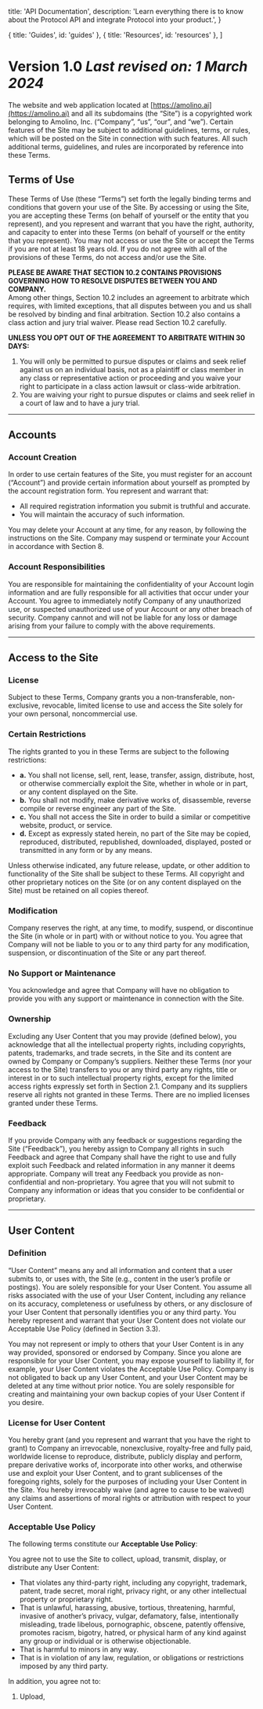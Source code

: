 
  title: 'API Documentation',
  description:
    'Learn everything there is to know about the Protocol API and integrate Protocol into your product.',
}

  { title: 'Guides', id: 'guides' },
  { title: 'Resources', id: 'resources' },
]

<Navbar />

# Version 1.0 _Last revised on: 1 March 2024_

The website and web application located at [https://amolino.ai](https://amolino.ai) and all its subdomains (the “Site”) is a copyrighted work
belonging to Amolino, Inc. (“Company”, “us”, “our”, and “we”). Certain features of the Site may be subject to additional guidelines, terms, or rules,
which will be posted on the Site in connection with such features. All such additional terms, guidelines, and rules are incorporated by reference
into these Terms.

## Terms of Use

These Terms of Use (these “Terms”) set forth the legally binding terms and conditions that govern your use of the Site. By accessing or using the Site,
you are accepting these Terms (on behalf of yourself or the entity that you represent), and you represent and warrant that you have the right,
authority, and capacity to enter into these Terms (on behalf of yourself or the entity that you represent). You may not access or use the Site or accept
the Terms if you are not at least 18 years old. If you do not agree with all of the provisions of these Terms, do not access and/or use the Site.

**PLEASE BE AWARE THAT SECTION 10.2 CONTAINS PROVISIONS GOVERNING HOW TO RESOLVE DISPUTES BETWEEN YOU AND COMPANY.**  
Among other things, Section 10.2 includes an agreement to arbitrate which requires, with limited exceptions, that all disputes between you and us shall be
resolved by binding and final arbitration. Section 10.2 also contains a class action and jury trial waiver. Please read Section 10.2 carefully.

**UNLESS YOU OPT OUT OF THE AGREEMENT TO ARBITRATE WITHIN 30 DAYS:**

1. You will only be permitted to pursue disputes or claims and seek relief against us on an individual basis, not as a plaintiff or class member in any class or
   representative action or proceeding and you waive your right to participate in a class action lawsuit or class-wide arbitration.
2. You are waiving your right to pursue disputes or claims and seek relief in a court of law and to have a jury trial.

---

## Accounts

### Account Creation

In order to use certain features of the Site, you must register for an account (“Account”) and provide certain information about yourself as prompted by the
account registration form. You represent and warrant that:

- All required registration information you submit is truthful and accurate.
- You will maintain the accuracy of such information.

You may delete your Account at any time, for any reason, by following the instructions on the Site. Company may suspend or terminate your Account in
accordance with Section 8.

### Account Responsibilities

You are responsible for maintaining the confidentiality of your Account login information and are fully responsible for all activities that occur under your Account.
You agree to immediately notify Company of any unauthorized use, or suspected unauthorized use of your Account or any other breach of security. Company cannot
and will not be liable for any loss or damage arising from your failure to comply with the above requirements.

---

## Access to the Site

### License

Subject to these Terms, Company grants you a non-transferable, non-exclusive, revocable, limited license to use and access the Site solely for your own personal,
noncommercial use.

### Certain Restrictions

The rights granted to you in these Terms are subject to the following restrictions:

- **a.** You shall not license, sell, rent, lease, transfer, assign, distribute, host, or otherwise commercially exploit the Site, whether in whole or in part,
  or any content displayed on the Site.
- **b.** You shall not modify, make derivative works of, disassemble, reverse compile or reverse engineer any part of the Site.
- **c.** You shall not access the Site in order to build a similar or competitive website, product, or service.
- **d.** Except as expressly stated herein, no part of the Site may be copied, reproduced, distributed, republished, downloaded, displayed, posted or transmitted
  in any form or by any means.

Unless otherwise indicated, any future release, update, or other addition to functionality of the Site shall be subject to these Terms. All copyright
and other proprietary notices on the Site (or on any content displayed on the Site) must be retained on all copies thereof.

### Modification

Company reserves the right, at any time, to modify, suspend, or discontinue the Site (in whole or in part) with or without notice to you. You agree that
Company will not be liable to you or to any third party for any modification, suspension, or discontinuation of the Site or any part thereof.

### No Support or Maintenance

You acknowledge and agree that Company will have no obligation to provide you with any support or maintenance in connection with the Site.

### Ownership

Excluding any User Content that you may provide (defined below), you acknowledge that all the intellectual property rights, including copyrights,
patents, trademarks, and trade secrets, in the Site and its content are owned by Company or Company’s suppliers. Neither these Terms (nor your access to
the Site) transfers to you or any third party any rights, title or interest in or to such intellectual property rights, except for the limited access rights
expressly set forth in Section 2.1. Company and its suppliers reserve all rights not granted in these Terms. There are no implied licenses granted under these Terms.

### Feedback

If you provide Company with any feedback or suggestions regarding the Site (“Feedback”), you hereby assign to Company all rights in such Feedback and agree that
Company shall have the right to use and fully exploit such Feedback and related information in any manner it deems appropriate. Company will treat any Feedback
you provide as non-confidential and non-proprietary. You agree that you will not submit to Company any information or ideas that you consider to be confidential or proprietary.

---

## User Content

### Definition

“User Content” means any and all information and content that a user submits to, or uses with, the Site (e.g., content in the user’s profile or postings). You are solely
responsible for your User Content. You assume all risks associated with the use of your User Content, including any reliance on its accuracy, completeness or usefulness by others,
or any disclosure of your User Content that personally identifies you or any third party. You hereby represent and warrant that your User Content does not violate our
Acceptable Use Policy (defined in Section 3.3).

You may not represent or imply to others that your User Content is in any way provided, sponsored or endorsed by Company. Since you alone are responsible for your User Content,
you may expose yourself to liability if, for example, your User Content violates the Acceptable Use Policy. Company is not obligated to back up any User Content, and your User Content
may be deleted at any time without prior notice. You are solely responsible for creating and maintaining your own backup copies of your User Content if you desire.

### License for User Content

You hereby grant (and you represent and warrant that you have the right to grant) to Company an irrevocable, nonexclusive, royalty-free and fully paid, worldwide license to
reproduce, distribute, publicly display and perform, prepare derivative works of, incorporate into other works, and otherwise use and exploit your User Content, and to grant
sublicenses of the foregoing rights, solely for the purposes of including your User Content in the Site. You hereby irrevocably waive (and agree to cause to be waived)
any claims and assertions of moral rights or attribution with respect to your User Content.

### Acceptable Use Policy

The following terms constitute our **Acceptable Use Policy**:

You agree not to use the Site to collect, upload, transmit, display, or distribute any User Content:

- That violates any third-party right, including any copyright,
  trademark, patent, trade secret, moral right, privacy right, or any other intellectual property or proprietary right.
- That is unlawful, harassing, abusive, tortious, threatening, harmful, invasive of another’s privacy, vulgar, defamatory, false, intentionally misleading, trade libelous,
  pornographic, obscene, patently offensive, promotes racism, bigotry, hatred, or physical harm of any kind against any group or individual or is otherwise objectionable.
- That is harmful to minors in any way.
- That is in violation of any law, regulation, or obligations or restrictions imposed by any third party.

In addition, you agree not to:

1. Upload,
